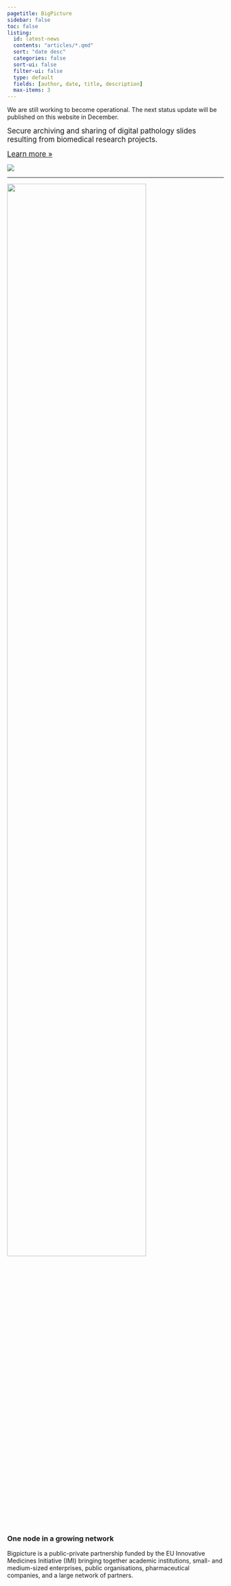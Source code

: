 ```yaml
---
pagetitle: BigPicture
sidebar: false
toc: false
listing:
  id: latest-news
  contents: "articles/*.qmd"
  sort: "date desc"
  categories: false
  sort-ui: false
  filter-ui: false
  type: default
  fields: [author, date, title, description]
  max-items: 3
---
```


::: {.callout-important appearance="simple"}
We are still working to become operational. The next status update will be
published on this website in December.
:::

::: grid
::: g-col-6
<p>[Secure archiving and sharing of digital pathology slides
resulting from biomedical research
projects.]{style="font-size:larger;"}</p>

<p>[Learn more »](https://bigpicture.eu){style="font-size:larger;"}</p>
:::

::: g-col-6
![](/images/bp-logo.png)
:::
:::

---

::: grid
::: g-col-3
![](/images/network.svg){fig-align="right" width=80%}
:::

::: g-col-9
### One node in a growing network

Bigpicture is a public-private partnership funded by the EU Innovative Medicines Initiative (IMI) bringing together academic institutions, small- and medium-sized enterprises, public organisations, pharmaceutical companies, and a large network of partners. 

:::
:::